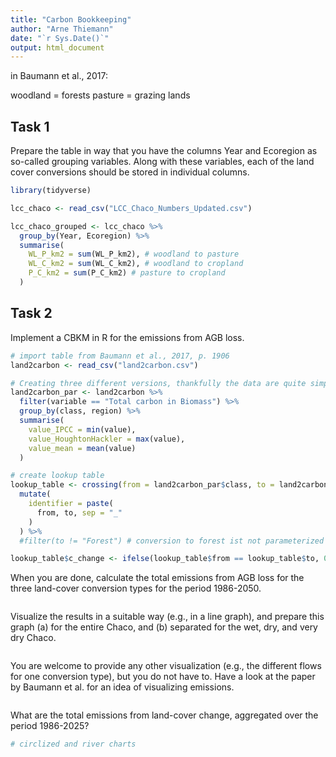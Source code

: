 ```yaml
---
title: "Carbon Bookkeeping"
author: "Arne Thiemann"
date: "`r Sys.Date()`"
output: html_document
---
```


in Baumann et al., 2017:

woodland = forests
pasture = grazing lands


##  Task 1

Prepare the table in way that you have the columns Year and Ecoregion as so-called grouping variables. Along with these variables, each of the land cover conversions should be stored in individual columns.

```r
library(tidyverse)

lcc_chaco <- read_csv("LCC_Chaco_Numbers_Updated.csv")

lcc_chaco_grouped <- lcc_chaco %>% 
  group_by(Year, Ecoregion) %>% 
  summarise(
    WL_P_km2 = sum(WL_P_km2), # woodland to pasture
    WL_C_km2 = sum(WL_C_km2), # woodland to cropland
    P_C_km2 = sum(P_C_km2) # pasture to cropland
  )
```

## Task 2

Implement a CBKM in R for the emissions from AGB loss.

```r
# import table from Baumann et al., 2017, p. 1906
land2carbon <- read_csv("land2carbon.csv")

# Creating three different versions, thankfully the data are quite simple, so we can work with min and max, for the IPCC parameters and the Houghton & Hackler version
land2carbon_par <- land2carbon %>%
  filter(variable == "Total carbon in Biomass") %>% 
  group_by(class, region) %>% 
  summarise(
    value_IPCC = min(value),
    value_HoughtonHackler = max(value),
    value_mean = mean(value)
  )

# create lookup table
lookup_table <- crossing(from = land2carbon_par$class, to = land2carbon_par$class) %>% 
  mutate(
    identifier = paste(
      from, to, sep = "_"
    )
  ) %>% 
  #filter(to != "Forest") # conversion to forest ist not parameterized and therefore excluded

lookup_table$c_change <- ifelse(lookup_table$from == lookup_table$to, 0, NA)

```


When you are done, calculate the total emissions from AGB loss for the three land-cover conversion types for the period 1986-2050.

```r

```


Visualize the results in a suitable way (e.g., in a line graph), and prepare this graph 
(a) for the entire Chaco, and 
(b) separated for the wet, dry, and very dry Chaco.

```r

```


You are welcome to provide any other visualization (e.g., the different flows for one conversion type), but you do not have to. Have a look at the paper by Baumann et al. for an idea of visualizing emissions.

```r

```


What are the total emissions from land-cover change, aggregated over the period 1986-2025?

```r





# circlized and river charts

```